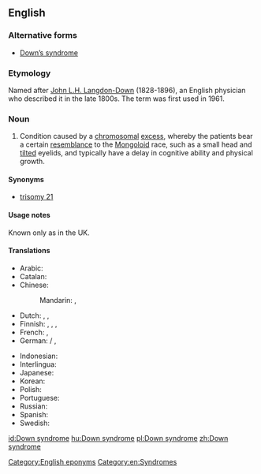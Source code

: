 {{wikipedia}}
==English==

===Alternative forms===
* [[Down's syndrome|Down’s syndrome]]

===Etymology===
Named after [[w:John Langdon-Down|John L.H. Langdon-Down]] (1828-1896), an English physician who described it in the late 1800s. The term was first used in 1961.

===Noun===
{{en-noun|head=[[Down]] [[syndrome]]|-}}

# {{chiefly|US}} Condition caused by a [[chromosomal]] [[excess]], whereby the patients bear a certain [[resemblance]] to the [[mongoloid|Mongoloid]] race, such as a small head and [[tilt]]ed eyelids, and typically have a delay in cognitive ability and physical growth.

====Synonyms====
* [[trisomy 21]]

====Usage notes====
Known only as {{term|Down's syndrome}} in the UK.

====Translations====
{{trans-top|condition caused by chromosomal deficiency}}
* Arabic: {{t-|ar|متلازمة داون|f|tr=mutalazimat daun|sc=Arab}}
* Catalan: {{t-|ca|síndrome de Down|f}}
* Chinese:
*: Mandarin: {{t|cmn|唐氏綜合症|sc=Hani}}, {{t|cmn|唐氏综合症|tr=Tángshì zōnghézhèng|sc=Hani}}
* Dutch: {{t-|nl|syndroom van Down|n}}, {{t+|nl|downsyndroom|n}}, {{t-|nl|mongolisme|n}}
* Finnish: {{t-|fi|Downin syndrooma}}, {{t-|fi|Downin oireyhtymä}}, {{t-|fi|mongolismi}}, {{t-|fi|mongoloidismi}}
* French: {{t+|fr|syndrome de Down|m}}, {{t+|fr|trisomie 21|f}}
* German: {{t-|de|Downsyndrom|n}} / {{t-|de|Down-Syndrom|n}}, {{t-|de|Mongolismus|m}} {{qualifier|dated}}
{{trans-mid}}
* Indonesian: {{t-|id|sindrom Down}}
* Interlingua: {{t-|ia|syndrome de Down}}
* Japanese: {{t-|ja|ダウン症|tr=だうんしょう, Daun-shō}}
* Korean: {{t-|ko|다운 증후군|tr=Daun jeunghugun|sc=Kore}}
* Polish: {{t-|pl|zespół Downa|m}}
* Portuguese: {{t-|pt|síndrome de Down|f}}
* Russian: {{t-|ru|синдром Дауна|m|tr=sindróm Dáuna|sc=Cyrl}}
* Spanish: {{t-|es|síndrome de Down|m}}
* Swedish: {{t-|sv|Downs syndrom}}
{{trans-bottom}}

[[Category:English eponyms]]
[[Category:en:Syndromes]]

[[id:Down syndrome]]
[[hu:Down syndrome]]
[[pl:Down syndrome]]
[[zh:Down syndrome]]